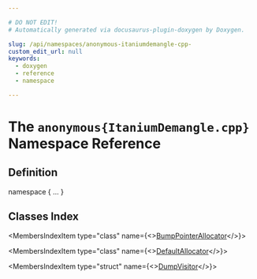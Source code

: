 ```yaml
---

# DO NOT EDIT!
# Automatically generated via docusaurus-plugin-doxygen by Doxygen.

slug: /api/namespaces/anonymous-itaniumdemangle-cpp-
custom_edit_url: null
keywords:
  - doxygen
  - reference
  - namespace

---
```





# The `anonymous{ItaniumDemangle.cpp}` Namespace Reference

<DoxygenPage pluginConfig={pluginConfig}>



## Definition

<CodeBlock>namespace &#123; ... &#125;</CodeBlock>

## Classes Index

<MembersIndex>

<MembersIndexItem
  type="class"
  name={<><a href="/docs/api/classes/anonymous-namespace-itaniumdemangle-cpp-/bumppointerallocator">BumpPointerAllocator</a></>}>
</MembersIndexItem>

<MembersIndexItem
  type="class"
  name={<><a href="/docs/api/classes/anonymous-namespace-itaniumdemangle-cpp-/defaultallocator">DefaultAllocator</a></>}>
</MembersIndexItem>

<MembersIndexItem
  type="struct"
  name={<><a href="/docs/api/structs/anonymous-namespace-itaniumdemangle-cpp-/dumpvisitor">DumpVisitor</a></>}>
</MembersIndexItem>

</MembersIndex>


</DoxygenPage>
